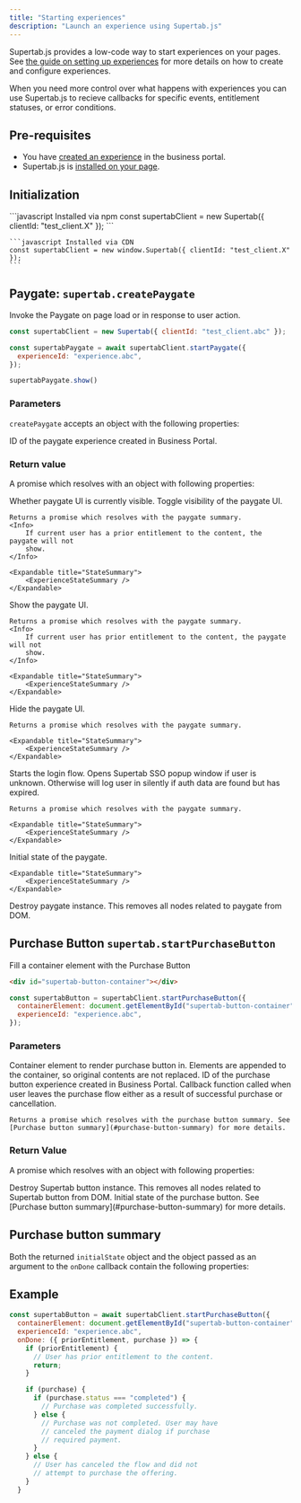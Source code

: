 ```yaml
---
title: "Starting experiences"
description: "Launch an experience using Supertab.js"
---
```



Supertab.js provides a low-code way to start experiences on your pages.
See [the guide on setting up experiences](/supertab-experiences/experiences)
for more details on how to create and configure experiences.

When you need more control over what happens with experiences you can use Supertab.js to recieve callbacks
for specific events, entitlement statuses, or error conditions.

## Pre-requisites

- You have <a href="/supertab-experiences/experiences">created an experience</a> in the business portal.
- Supertab.js is <a href="/supertab-js/installation">installed on your page</a>.

## Initialization

<CodeGroup>
    ```javascript Installed via npm
    const supertabClient = new Supertab({ clientId: "test_client.X" });
    ```

    ```javascript Installed via CDN
    const supertabClient = new window.Supertab({ clientId: "test_client.X" });
    ```
</CodeGroup>

## Paygate: `supertab.createPaygate`

Invoke the Paygate on page load or in response to user action.

```javascript
const supertabClient = new Supertab({ clientId: "test_client.abc" });

const supertabPaygate = await supertabClient.startPaygate({
  experienceId: "experience.abc",
});

supertabPaygate.show()
```


### Parameters

`createPaygate` accepts an object with the following properties:

<ParamField path="experienceId" type="string" required>
    ID of the paygate experience created in Business Portal.
</ParamField>

### Return value

A promise which resolves with an object with following properties:

<ResponseField name="isShowing" type="boolean">
    Whether paygate UI is currently visible.
</ResponseField>

<ResponseField name="toggle" type="function">
    Toggle visibility of the paygate UI.

    Returns a promise which resolves with the paygate summary.
    <Info>
        If current user has a prior entitlement to the content, the paygate will not
        show.
    </Info>

    <Expandable title="StateSummary">
        <ExperienceStateSummary />
    </Expandable>
</ResponseField>

<ResponseField name="show" type="function">
    Show the paygate UI.

    Returns a promise which resolves with the paygate summary.
    <Info>
        If current user has prior entitlement to the content, the paygate will not
        show.
    </Info>

    <Expandable title="StateSummary">
        <ExperienceStateSummary />
    </Expandable>
</ResponseField>

<ResponseField name="hide" type="function">
    Hide the paygate UI.

    Returns a promise which resolves with the paygate summary.

    <Expandable title="StateSummary">
        <ExperienceStateSummary />
    </Expandable>
</ResponseField>

<ResponseField name="logIn" type="function">
    Starts the login flow. Opens Supertab SSO popup window if user is unknown.
    Otherwise will log user in silently if auth data are found but has expired.

    Returns a promise which resolves with the paygate summary.

    <Expandable title="StateSummary">
        <ExperienceStateSummary />
    </Expandable>
</ResponseField>

<ResponseField name="initialState" type="object">
    Initial state of the paygate.

    <Expandable title="StateSummary">
        <ExperienceStateSummary />
    </Expandable>
</ResponseField>

<ResponseField name="destroy" type="function">
    Destroy paygate instance. This removes all nodes related to paygate from DOM.
</ResponseField>

## Purchase Button `supertab.startPurchaseButton`

Fill a container element with the Purchase Button

```html
<div id="supertab-button-container"></div>
```

```javascript
const supertabButton = supertabClient.startPurchaseButton({
  containerElement: document.getElementById("supertab-button-container"),
  experienceId: "experience.abc",
});
```

### Parameters

<ParamField path="containerElement" type="Element" required>
    Container element to render purchase button in. Elements are appended to the
    container, so original contents are not replaced.
</ParamField>

<ParamField path="experienceId" type="string" required>
    ID of the purchase button experience created in Business Portal.
</ParamField>

<ParamField path="onDone" type="function">
    Callback function called when user leaves the purchase flow either as a result of successful purchase or cancellation.

    Returns a promise which resolves with the purchase button summary. See [Purchase button summary](#purchase-button-summary) for more details.
</ParamField>

### Return Value

A promise which resolves with an object with following properties:

<ResponseField name="destroy" type="function">
    Destroy Supertab button instance. This removes all nodes related to Supertab
    button from DOM.
</ResponseField>

<ResponseField name="initialState" type="object">
    Initial state of the purchase button. See [Purchase button summary](#purchase-button-summary) for more details.
</ResponseField>

## Purchase button summary

Both the returned `initialState` object and the object passed as an argument to the `onDone` callback contain the following properties:

<ExperienceStateSummary />

## Example

```javascript Example
const supertabButton = await supertabClient.startPurchaseButton({
  containerElement: document.getElementById("supertab-button-container"),
  experienceId: "experience.abc",
  onDone: ({ priorEntitlement, purchase }) => {
    if (priorEntitlement) {
      // User has prior entitlement to the content.
      return;
    }

    if (purchase) {
      if (purchase.status === "completed") {
        // Purchase was completed successfully.
      } else {
        // Purchase was not completed. User may have
        // canceled the payment dialog if purchase
        // required payment.
      }
    } else {
      // User has canceled the flow and did not
      // attempt to purchase the offering.
    }
  }
  ```

